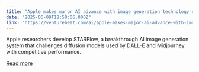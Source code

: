 ```yaml
---
title: "Apple makes major AI advance with image generation technology rivaling DALL-E and Midjourney"
date: "2025-06-09T18:50:06.000Z"
link: "https://venturebeat.com/ai/apple-makes-major-ai-advance-with-image-generation-technology-rivaling-dall-e-and-midjourney/"
---
```


Apple researchers develop STARFlow, a breakthrough AI image generation system that challenges diffusion models used by DALL-E and Midjourney with competitive performance.

[Read more](https://venturebeat.com/ai/apple-makes-major-ai-advance-with-image-generation-technology-rivaling-dall-e-and-midjourney/)
